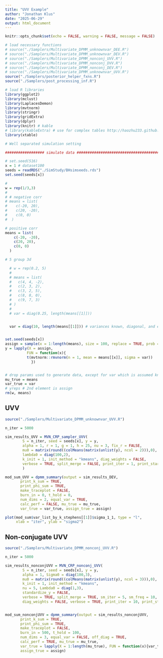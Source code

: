 ```yaml
---
title: "UVV Example"
author: "Jonathan Klus"
date: "2025-06-29"
output: html_document
---
```


```r
knitr::opts_chunk$set(echo = FALSE, warning = FALSE, message = FALSE)

# load necessary functions
# source("./Samplers/Multivariate_DPMM_unknownvar_DEE.R")
# source("./Samplers/Multivariate_DPMM_unknownvar_DEV.R")
# source("./Samplers/Multivariate_DPMM_nonconj_UVV.R")
# source("./Samplers/Multivariate_DPMM_nonconj_DVV.R")
# source("./Samplers/Multivariate_DPMM_nonconj_DEV.R")
# source("./Samplers/Multivariate_DPMM_unknownvar_UVV.R")
source("./Samplers/posterior_helper_fxns.R")
source("./Samplers/post_processing_inf.R")

# load R libraries
library(ggplot2)
library(mclust)
library(LaplacesDemon)
library(mvtnorm)
library(stringr)
library(gridExtra)
library(dplyr)
library(knitr) # kable
# library(kableExtra) # use for complex tables http://haozhu233.github.io/kableExtra/awesome_table_in_pdf.pdf
library(xtable)
```

```r
# Well separated simulation setting 

################## simulate data ##############################################

# set.seed(516)
x = 1 # dataset100
seeds = readRDS("./SimStudy/BHsimseeds.rds")
set.seed(seeds[x])

# 
w = rep(1/3,3)
# 
# # negative corr
# means = list(
#    c(-20, 20),
#    c(20, -20),
#    c(0, 0)
#  )

# positive corr
means = list(
    c(-20, -20),
    c(20, 20),
    c(0, 0)
  )

# 5 group 3d

  # w = rep(0.2, 5)
  # 
  # means = list(
  #   c(4, 4, -2),
  #   c(2, 3, 2),
  #   c(3, 2, 5),
  #   c(8, 8, 0),
  #   c(9, 7, 3)
  # )
  # 
  # var = diag(0.25, length(means[[1]]))


  var = diag(10, length(means[[1]])) # variances known, diagonal, and equal


set.seed(seeds[x])
assign = sample(x = 1:length(means), size = 100, replace = TRUE, prob = w)
y = lapply(X = assign,
          FUN = function(x){
          t(mvtnorm::rmvnorm(n = 1, mean = means[[x]], sigma = var))
            })


# drop params used to generate data, except for var which is assumed known
mu_true = means
var_true = var
# yreps # 2nd element is assign
rm(w, means)
```


## UVV 

```r
source("./Samplers/Multivariate_DPMM_unknownvar_UVV.R")

n_iter = 5000

sim_results_UVV = MVN_CRP_sampler_UVV(
        S = n_iter, seed = seeds[x], y = y,
        alpha = 1, r = 1, g = 1, h = 25, nu = 3, fix_r = FALSE,
        mu0 = matrix(round((colMeans(matrix(unlist(y), ncol = 2))),0), ncol = 1),
        lambda0 = diag(100,2),
        k_init = 1, init_method = "kmeans", diag_weights = FALSE, 
        verbose = TRUE, split_merge = FALSE, print_iter = 1, print_start = 0
        )

mod_sum_UVV = dpmm_summary(output = sim_results_DEV, 
       print_k_sum = TRUE, 
       print_phi_sum = TRUE,
       make_traceplot = FALSE,
       burn_in = 0, t_hold = 0, 
       num_dims = 2, equal_var = TRUE,
       calc_perf = FALSE, mu_true = mu_true, 
       var_true = var_true, assign_true = assign)

plot(mod_sum$var_list_by_k_stephens[[1]]$sigma_1_1, type = "l", 
     xlab = "iter", ylab = "sigma2")
```

## Non-conjugate UVV

```r

source("./Samplers/Multivariate_DPMM_nonconj_UVV.R")

n_iter = 5000

sim_results_nonconjUVV = MVN_CRP_nonconj_UVV(
        S = n_iter, seed = seeds[x], y = y, 
        alpha = 1, Sigma0 = diag(100,3), 
        mu0 = matrix(round((colMeans(matrix(unlist(y), ncol = 3))),0), ncol = 1),
        k_init = 1, init_method = "kmeans",
        nu = 5, Lambda0 = diag(1,3),
        standardize_y = FALSE,
        verbose = TRUE, split_merge = TRUE, sm_iter = 5, sm_freq = 10, 
        diag_weights = FALSE, verbose = TRUE, print_iter = 10, print_start = 0)


mod_sum_nonconjUVV = dpmm_summary(output = sim_results_nonconjUVV, 
       print_k_sum = TRUE, 
       print_phi_sum = TRUE,
       make_traceplot = FALSE,
       burn_in = 500, t_hold = 100, 
       num_dims = 3, equal_var = FALSE, off_diag = TRUE,
       calc_perf = TRUE, mu_true = mu_true, 
       var_true = lapply(X = 1:length(mu_true), FUN = function(x){var_true}), 
       assign_true = assign)

```